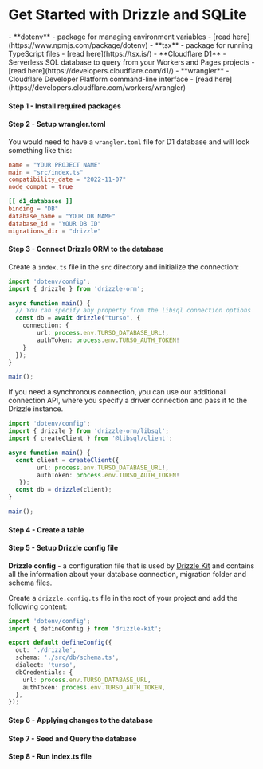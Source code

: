 
<Breadcrumbs/>

# Get Started with Drizzle and SQLite

<Prerequisites>  
  - **dotenv** - package for managing environment variables - [read here](https://www.npmjs.com/package/dotenv)
  - **tsx** - package for running TypeScript files - [read here](https://tsx.is/)
  - **Cloudflare D1** - Serverless SQL database to query from your Workers and Pages projects - [read here](https://developers.cloudflare.com/d1/)
  - **wrangler** - Cloudflare Developer Platform command-line interface - [read here](https://developers.cloudflare.com/workers/wrangler)
</Prerequisites>

<FileStructure />

#### Step 1 - Install required packages
<InstallPackages lib=''/>

#### Step 2 - Setup wrangler.toml

You would need to have a `wrangler.toml` file for D1 database and will look something like this:
```toml
name = "YOUR PROJECT NAME"
main = "src/index.ts"
compatibility_date = "2022-11-07"
node_compat = true

[[ d1_databases ]]
binding = "DB"
database_name = "YOUR DB NAME"
database_id = "YOUR DB ID"
migrations_dir = "drizzle"
```

#### Step 3 - Connect Drizzle ORM to the database

Create a `index.ts` file in the `src` directory and initialize the connection:

```typescript copy
import 'dotenv/config';
import { drizzle } from 'drizzle-orm';

async function main() {
  // You can specify any property from the libsql connection options
  const db = await drizzle("turso", { 
    connection: { 
        url: process.env.TURSO_DATABASE_URL!, 
        authToken: process.env.TURSO_AUTH_TOKEN!
    }
  });
}

main();
```

If you need a synchronous connection, you can use our additional connection API, 
where you specify a driver connection and pass it to the Drizzle instance.

```typescript copy
import 'dotenv/config';
import { drizzle } from 'drizzle-orm/libsql';
import { createClient } from '@libsql/client';

async function main() {
  const client = createClient({ 
        url: process.env.TURSO_DATABASE_URL!, 
        authToken: process.env.TURSO_AUTH_TOKEN!
   });
  const db = drizzle(client);
}

main();
```

#### Step 4 - Create a table

<CreateTable/>

#### Step 5 - Setup Drizzle config file

**Drizzle config** - a configuration file that is used by [Drizzle Kit](/docs/kit-overview) and contains all the information about your database connection, migration folder and schema files.

Create a `drizzle.config.ts` file in the root of your project and add the following content:

```typescript copy filename="drizzle.config.ts"
import 'dotenv/config';
import { defineConfig } from 'drizzle-kit';

export default defineConfig({
  out: './drizzle',
  schema: './src/db/schema.ts',
  dialect: 'turso',
  dbCredentials: {
    url: process.env.TURSO_DATABASE_URL,
    authToken: process.env.TURSO_AUTH_TOKEN,
  },
});
```

#### Step 6 - Applying changes to the database

<ApplyChanges />

#### Step 7 - Seed and Query the database

<QueryTurso/>

#### Step 8 - Run index.ts file

<RunFile/>
